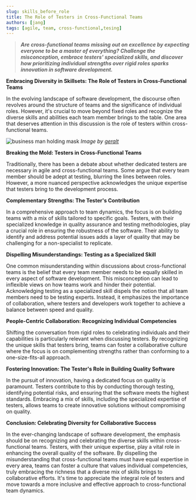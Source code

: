 ```yaml
---
slug: skills_before_role
title: The Role of Testers in Cross-Functional Teams
authors: [jang]
tags: [agile, team, cross-functional,tesing]
---
```


>***Are cross-functional teams missing out on excellence by expecting everyone to be a master of everything? Challenge the misconception, embrace testers' specialized skills, and discover how prioritizing individual strengths over rigid roles sparks innovation in software development.***

**Embracing Diversity in Skillsets: The Role of Testers in Cross-Functional Teams**

In the evolving landscape of software development, the discourse often revolves around the structure of teams and the significance of individual roles. However, it's crucial to move beyond fixed roles and recognize the diverse skills and abilities each team member brings to the table. One area that deserves attention in this discussion is the role of testers within cross-functional teams.

![business man holding mask](/img/mask-3829017_1280.jpg)
_Image by [geralt](https://pixabay.com/users/geralt-9301/)_

**Breaking the Mold: Testers in Cross-Functional Teams**

Traditionally, there has been a debate about whether dedicated testers are necessary in agile and cross-functional teams. Some argue that every team member should be adept at testing, blurring the lines between roles. However, a more nuanced perspective acknowledges the unique expertise that testers bring to the development process.

**Complementary Strengths: The Tester's Contribution**

In a comprehensive approach to team dynamics, the focus is on building teams with a mix of skills tailored to specific goals. Testers, with their specialized knowledge in quality assurance and testing methodologies, play a crucial role in ensuring the robustness of the software. Their ability to identify and address potential issues adds a layer of quality that may be challenging for a non-specialist to replicate.

**Dispelling Misunderstandings: Testing as a Specialized Skill**

One common misunderstanding within discussions about cross-functional teams is the belief that every team member needs to be equally skilled in every aspect of software development. This misconception can lead to inflexible views on how teams work and hinder their potential. Acknowledging testing as a specialized skill dispels the notion that all team members need to be testing experts. Instead, it emphasizes the importance of collaboration, where testers and developers work together to achieve a balance between speed and quality.

**People-Centric Collaboration: Recognizing Individual Competencies**

Shifting the conversation from rigid roles to celebrating individuals and their capabilities is particularly relevant when discussing testers. By recognizing the unique skills that testers bring, teams can foster a collaborative culture where the focus is on complementing strengths rather than conforming to a one-size-fits-all approach.

**Fostering Innovation: The Tester's Role in Building Quality Software**

In the pursuit of innovation, having a dedicated focus on quality is paramount. Testers contribute to this by conducting thorough testing, identifying potential risks, and ensuring that the software meets the highest standards. Embracing a mix of skills, including the specialized expertise of testers, allows teams to create innovative solutions without compromising on quality.

**Conclusion: Celebrating Diversity for Collaborative Success**

In the ever-changing landscape of software development, the emphasis should be on recognizing and celebrating the diverse skills within cross-functional teams. Testers, with their unique expertise, play a vital role in enhancing the overall quality of the software. By dispelling the misunderstanding that cross-functional teams must have equal expertise in every area, teams can foster a culture that values individual competencies, truly embracing the richness that a diverse mix of skills brings to collaborative efforts. It's time to appreciate the integral role of testers and move towards a more inclusive and effective approach to cross-functional team dynamics.